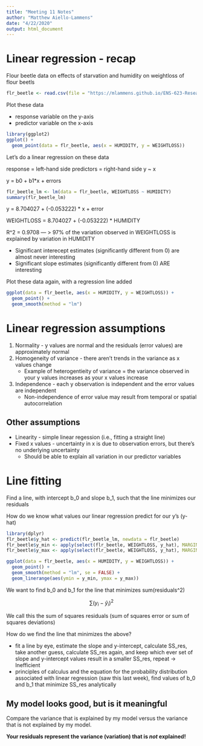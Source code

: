 ```yaml
---
title: "Meeting 11 Notes"
author: "Matthew Aiello-Lammens"
date: "4/22/2020"
output: html_document
---
```


# Linear regression - recap

Flour beetle data on effects of starvation and humidity on weightloss of flour beetls


```r
flr_beetle <- read.csv(file = "https://mlammens.github.io/ENS-623-Research-Stats/data/Logan_Examples/Chapter8/Data/nelson.csv")
```

Plot these data

* response variable on the y-axis
* predictor variable on the x-axis

```r
library(ggplot2)
ggplot() +
  geom_point(data = flr_beetle, aes(x = HUMIDITY, y = WEIGHTLOSS))
```


Let's do a linear regression on these data

response = left-hand side
predictors = right-hand side
y ~ x

y = b0 + b1*x + errors

```r
flr_beetle_lm <- lm(data = flr_beetle, WEIGHTLOSS ~ HUMIDITY)
summary(flr_beetle_lm)
```

y = 8.704027 + (-0.053222) * x + error

WEIGHTLOSS = 8.704027 + (-0.053222) * HUMIDITY

R^2 = 0.9708 --- > 97% of the variation observed in WEIGHTLOSS is explained by variation in HUMIDITY

* Significant interecept estimates (significantly different from 0) are almost never interesting
* Significant slope estimates (significantly different from 0) ARE interesting

Plot these data again, with a regression line added

```r
ggplot(data = flr_beetle, aes(x = HUMIDITY, y = WEIGHTLOSS)) +
  geom_point() +
  geom_smooth(method = "lm")

```

# Linear regression assumptions

1. Normality - y values are normal and the residuals (error values) are approximately normal
2. Homogeneity of variance - there aren't trends in the variance as x values change
    * Example of heterogentieity of variance = the variance observed in your y values increases as your x values increase
3. Independence - each y observation is independent and the error values are independent
    * Non-independence of error value may result from temporal or spatial autocorrelation

## Other assumptions

* Linearity - simple linear regession (i.e., fitting a straight line)
* Fixed x values - uncertainty in x is due to observation errors, but there's no underlying uncertainty
    * Should be able to explain all variation in our predictor variables
    
# Line fitting

Find a line, with intercept b_0 and slope b_1, such that the line minimizes our residuals

How do we know what values our linear regression predict for our y's (y-hat)

```r
library(dplyr)
flr_beetle$y_hat <- predict(flr_beetle_lm, newdata = flr_beetle)
flr_beetle$y_min <- apply(select(flr_beetle, WEIGHTLOSS, y_hat), MARGIN = 1, FUN = min) 
flr_beetle$y_max <- apply(select(flr_beetle, WEIGHTLOSS, y_hat), MARGIN = 1, FUN = max)

ggplot(data = flr_beetle, aes(x = HUMIDITY, y = WEIGHTLOSS)) +
  geom_point() +
  geom_smooth(method = "lm", se = FALSE) + 
  geom_linerange(aes(ymin = y_min, ymax = y_max))

```

We want to find b_0 and b_1 for the line that minimizes sum(residuals^2)

$$
\sum{(y_i - \hat{y}_i)^2}
$$

We call this the sum of squares residuals (sum of squares error or sum of squares deviations)

How do we find the line that minimizes the above?

* fit a line by eye, estimate the slope and y-intercept, calculate SS_res, take another guess, calculate SS_res again, and keep which ever set of slope and y-intercept values result in a smaller SS_res, repeat -> Inefficient
* principles of calculus and the equation for the probability distribution associated with linear regression (saw this last week), find values of b_0 and b_1 that minimize SS_res analytically

## My model looks good, but is it meaningful

Compare the variance that is explained by my model versus the variance that is not explained by my model.

**Your residuals represent the variance (variation) that is *not* explained!**



